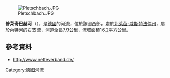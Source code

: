 {{Onesource|time=2020-08-13T05:22:43+00:00}}
{{Coord|51|17|34.6|N|6|16|21.9|E|display=title}}
[[Image:Pletschbach.JPG|right]]

'''普萊奇巴赫河'''（{{lang-de|Pletschbach}}），是[[德國|德國]]的河流，位於該國西部，處於[[北萊茵-威斯特法倫州|北萊茵-威斯特法倫州]]，屬於[[內特河_(尼爾斯河支流)|內特河]]的右支流，河道全長7.9公里，流域面積16.2平方公里。

==參考資料==
* http://www.netteverband.de/ {{Wayback|url=http://www.netteverband.de/ |date=20121023003242 }}

{{Germany-geo-stub}}
[[Category:德國河流|Category:德國河流]]